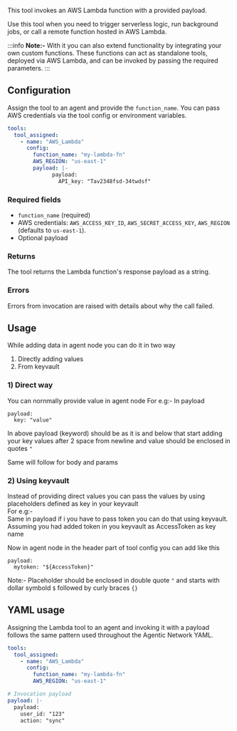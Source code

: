 This tool invokes an AWS Lambda function with a provided payload.

Use this tool when you need to trigger serverless logic, run background jobs, or call a remote function hosted in AWS Lambda.


:::info
**Note:-** With it you can also extend functionality by integrating your own custom functions. These functions can act as standalone tools, deployed via AWS Lambda, and can be invoked by passing the required parameters.
:::

## Configuration

Assign the tool to an agent and provide the `function_name`. You can pass AWS credentials via the tool config or environment variables.

```yaml
tools:
  tool_assigned:
    - name: "AWS_Lambda"
      config:
        function_name: "my-lambda-fn"
        AWS_REGION: "us-east-1"
        payload: |-
              payload:
                API_key: "Tav2348fsd-34twdsf"
```



### Required fields

- `function_name` (required)
- AWS credentials: `AWS_ACCESS_KEY_ID`, `AWS_SECRET_ACCESS_KEY`, `AWS_REGION` (defaults to `us-east-1`).
- Optional payload

### Returns

The tool returns the Lambda function's response payload as a string.

### Errors

Errors from invocation are raised with details about why the call failed.

## Usage

While adding data in agent node you can do it in two way
1. Directly adding values
2. From keyvault

### 1) Direct way

You can nornmally provide value in agent node
For e.g:-
In payload
```
payload:     
  key: "value" 
```
In above payload (keyword) should be as it is and below that start adding your key values after 2 space from newline and value should be enclosed in quotes `"` 

Same will follow for body and params

### 2) Using keyvault

Instead of providing direct values you can pass the values by using placeholders defined as key in your keyvault <br />
For e.g:-<br />
Same in payload if i you have to pass token you can do that using keyvault. Assuming you had added token in you keyvault as AccessToken as key name

Now in agent node in the header part of tool config you can add like this
```
payload:     
  mytoken: "${AccessToken}" 
```
Note:- Placeholder should be enclosed in double quote `"` and starts with dollar symbold `$` followed by curly braces `{}`

## YAML usage

Assigning the Lambda tool to an agent and invoking it with a payload follows the same pattern used throughout the Agentic Network YAML.

```yaml
tools:
  tool_assigned:
    - name: "AWS_Lambda"
      config:
        function_name: "my-lambda-fn"
        AWS_REGION: "us-east-1"

# Invocation payload
payload: |-
  payload:
    user_id: "123"
    action: "sync"
```
